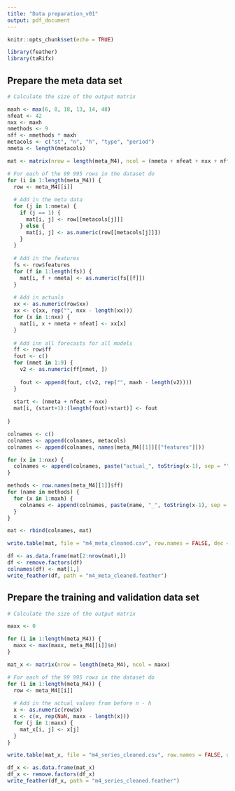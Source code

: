 ```yaml
---
title: "Data preparation_v01"
output: pdf_document
---
```


```r
knitr::opts_chunk$set(echo = TRUE)
```

```r
library(feather)
library(taRifx)
```
## Prepare the meta data set

```r
# Calculate the size of the output matrix

maxh <- max(6, 8, 18, 13, 14, 48)
nfeat <- 42
nxx <- maxh
nmethods <- 9
nff <- nmethods * maxh
metacols <- c("st", "n", "h", "type", "period")
nmeta <- length(metacols)

```

```r
mat <- matrix(nrow = length(meta_M4), ncol = (nmeta + nfeat + nxx + nff))

# For each of the 99 995 rows in the dataset do
for (i in 1:length(meta_M4)) {
  row <- meta_M4[[i]]
  
  # Add in the meta data
  for (j in 1:nmeta) {
    if (j == 1) {
      mat[i, j] <- row[[metacols[j]]]
    } else {
      mat[i, j] <- as.numeric(row[[metacols[j]]])
    }
  }
  
  # Add in the features
  fs <- row$features
  for (f in 1:length(fs)) {
    mat[i, f + nmeta] <- as.numeric(fs[[f]])
  }
  
  # Add in actuals
  xx <- as.numeric(row$xx)
  xx <- c(xx, rep("", nxx - length(xx)))
  for (x in 1:nxx) {
    mat[i, x + nmeta + nfeat] <- xx[x]
  }
  
  # Add inn all forecasts for all models
  ff <- row$ff
  fout <- c()
  for (nmet in 1:9) {
    v2 <- as.numeric(ff[nmet, ])
    
    fout <- append(fout, c(v2, rep("", maxh - length(v2))))
  }
  
  start <- (nmeta + nfeat + nxx)
  mat[i, (start+1):(length(fout)+start)] <- fout
  
}

colnames <- c()
colnames <- append(colnames, metacols)
colnames <- append(colnames, names(meta_M4[[1]][["features"]]))

for (x in 1:nxx) {
  colnames <- append(colnames, paste("actual_", toString(x-1), sep = ""))
}

methods <- row.names(meta_M4[[1]]$ff)
for (name in methods) {
  for (x in 1:maxh) {
    colnames <- append(colnames, paste(name, "_", toString(x-1), sep = ""))
  }
}

mat <- rbind(colnames, mat)
```

```r
write.table(mat, file = "m4_meta_cleaned.csv", row.names = FALSE, dec = ".", sep = ";", col.names = FALSE)
```

```r
df <- as.data.frame(mat[2:nrow(mat),])
df <- remove.factors(df)
colnames(df) <- mat[1,]
write_feather(df, path = "m4_meta_cleaned.feather")
```


## Prepare the training and validation data set

```r
# Calculate the size of the output matrix

maxx <- 0

for (i in 1:length(meta_M4)) {
  maxx <- max(maxx, meta_M4[[i]]$n)
}


```

```r
mat_x <- matrix(nrow = length(meta_M4), ncol = maxx)

# For each of the 99 995 rows in the dataset do
for (i in 1:length(meta_M4)) {
  row <- meta_M4[[i]]
  
  # Add in the actual values from before n - h
  x <- as.numeric(row$x)
  x <- c(x, rep(NaN, maxx - length(x)))
  for (j in 1:maxx) {
    mat_x[i, j] <- x[j]
  }
}
```

```r
write.table(mat_x, file = "m4_series_cleaned.csv", row.names = FALSE, dec = ".", sep = ";", col.names = TRUE)
```

```r
df_x <- as.data.frame(mat_x)
df_x <- remove.factors(df_x)
write_feather(df_x, path = "m4_series_cleaned.feather")
```



